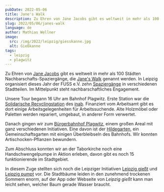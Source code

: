 ```yaml
---
pubDate: 2022-05-06
title: Jane's Walk
description: Zu Ehren von Jane Jacobs gibt es weltweit in mehr als 100 Städten Nachbarschafts-Spaziergänge, die Jane's Walk genannt werden. In Leipzig organisiert dieses Jahr der FUSS e.V. zehn Spaziergänge in verschiedenen Stadtteilen. Im Mittelpunkt steht nachbarschaftliches Engagement.
slug: 2022/05/06/janes-walk
language: de
author: Mathias Wellner
image:
  src: /img/2022/leipzig/giesskanne.jpg
  alt: Gießkanne
tags:
  - leipzig
  - plagwitz
---
```



Zu Ehren von [Jane Jacobs](https://de.wikipedia.org/wiki/Jane_Jacobs) gibt es weltweit in mehr als 100 Städten Nachbarschafts-Spaziergänge, die [Jane's Walk](https://en.wikipedia.org/wiki/Jane%27s_Walk) genannt werden. In Leipzig organisiert dieses Jahr der FUSS e.V. zehn [Spaziergänge](http://www.leipzig-zu-fuss.de/40-frontpage/frontpage/88-jane-s-walk-in-leipzig-2022.html) in verschiedenen Stadtteilen. Im Mittelpunkt steht nachbarschaftliches Engagement.

<ResponsiveImage
  src="/img/2022/leipzig/inab.jpg"
  alt="inab Leipzig"
  aspectRatio="4:3"
/>

Unsere Tour begann 16 Uhr am Bahnhof Plagwitz. Erste Station war die [Solidarische Recyclingstation](https://www.inab-jugend.de/leipzig/inab-leipzig-solidarische-recyclingstation/) des [inab](https://www.inab-jugend.de/leipzig/inab-leipzig-solidarische-recyclingstation/). Finanziert vom Arbeitsamt gibt es dort einige Arbeitsgelegenheiten für Arbeitssuchende. Alte Holzmöbel oder Paletten werden repariert, umgebaut, in anderer Form verwertet.

<ResponsiveImage
  src="/img/2022/leipzig/hildegarten.jpg"
  alt="Hildegarten"
  aspectRatio="4:3"
/>

Danach gingen wir zum [Bürgerbahnhof Plagwitz](https://buergerbahnhof-plagwitz.de/), einem großen Areal mit ganz verschiedenen Initiativen. Eine davon ist der [Hildegarten](https://buergerbahnhof-plagwitz.de/hildegarten), ein Gemeinschaftsgarten mit einigen Überbleibseln des Bahnhofs. Wir konnten Artischocken-Pflanzen bewundern.

<ResponsiveImage
  src="/img/2022/leipzig/taborkirche.jpg"
  alt="Taborkirche"
  aspectRatio="4:3"
/>

Zum Abschluss konnten wir an der Taborkirche noch eine Handschwengelpumpe in Aktion erleben, davon gibt es noch 15 funktionierende im Stadtgebiet.

<ResponsiveImage
  src="/img/2022/leipzig/giesskanne.jpg"
  alt="Gießkanne"
  aspectRatio="4:3"
/>

In diesem Zuge stellten sich noch die Leipziger Initiativen [Leipzig gießt](https://giessdeinviertel.codeforleipzig.de/) und [Leipzig pumpt](https://stiftung-ecken-wecken.de/content/leipzig-pumpt-handschwengelpumpen-wiederbeleben) vor. Die Stadtbäume leiden in den zunehmend trockenen Sommern enorm, auf der App oder Webseite von _Leipzig gießt_ kann man leicht sehen, welcher Baum gerade Wasser braucht.
